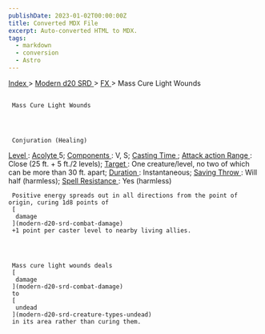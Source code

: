 ```yaml
---
publishDate: 2023-01-02T00:00:00Z
title: Converted MDX File
excerpt: Auto-converted HTML to MDX.
tags:
  - markdown
  - conversion
  - Astro
---
```


[
Index
](-index) >
[
Modern d20 SRD
](modern-d20-srd-index) >
[
FX
](modern-d20-srd-fx-index) > Mass Cure Light Wounds

##

     Mass Cure Light Wounds




     Conjuration (Healing)

[
Level
](modern-d20-srd-fx-level)
:
[
Acolyte
](modern-d20-srd-classes-advanced-acolyte)
5;
[
Components
](modern-d20-srd-fx-components)
: V, S;
[
Casting Time
](modern-d20-srd-fx-casting-time)
;
[
Attack action
](modern-d20-srd-combat-attack-actions)
[
Range
](modern-d20-srd-fx-range)
: Close (25 ft. + 5 ft./2 levels);
[
Target
](modern-d20-srd-fx-target)
: One creature/level, no two of which can be more than 30 ft. apart;
[
Duration
](modern-d20-srd-fx-duration)
: Instantaneous;
[
Saving Throw
](modern-d20-srd-basics-saving-throws)
: Will half (harmless);
[
Spell Resistance
](modern-d20-srd-special-abilities-spell-resistance)
: Yes (harmless)

     Positive energy spreads out in all directions from the point of origin, curing 1d8 points of
     [
      damage
     ](modern-d20-srd-combat-damage)
     +1 point per caster level to nearby living allies.




     Mass cure light wounds deals
     [
      damage
     ](modern-d20-srd-combat-damage)
     to
     [
      undead
     ](modern-d20-srd-creature-types-undead)
     in its area rather than curing them.
